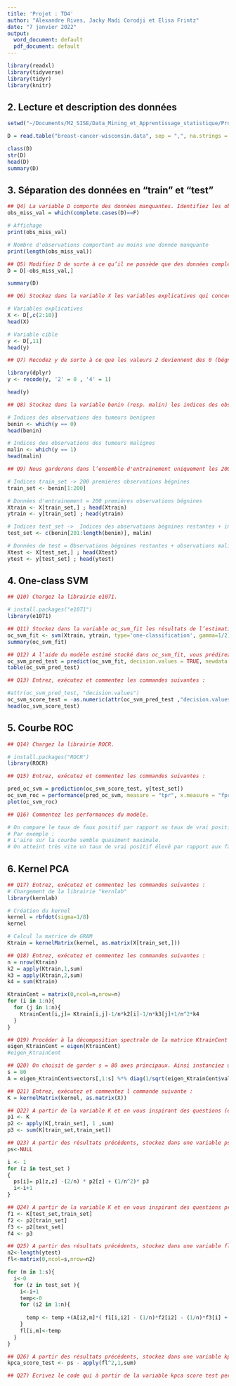 ```yaml
---
title: 'Projet : TD4'
author: "Alexandre Rives, Jacky Madi Corodji et Elisa Frintz"
date: "7 janvier 2022"
output:
  word_document: default
  pdf_document: default
---
```


```r
library(readxl)
library(tidyverse)
library(tidyr)
library(knitr)
```

## 2. Lecture et description des données

```r
setwd("~/Documents/M2_SISE/Data_Mining_et_Apprentissage_statistique/Projet_AhPine")

D = read.table("breast-cancer-wisconsin.data", sep = ",", na.strings = "?")

class(D)
str(D)
head(D)
summary(D)
```

## 3. Séparation des données en "train" et "test"

```r
## Q4) La variable D comporte des données manquantes. Identifiez les observations comportant au moins une donnée manquante à l’aide de la commande complete.cases. Vous devez identifier 16 cas.
obs_miss_val = which(complete.cases(D)==F)

# Affichage
print(obs_miss_val)

# Nombre d'observations comportant au moins une donnée manquante 
print(length(obs_miss_val))

```

```r
## Q5) Modifiez D de sorte à ce qu’il ne possède que des données complètes.
D = D[-obs_miss_val,]

summary(D)
```

```r
## Q6) Stockez dans la variable X les variables explicatives qui concernent les colonnes 2 à 10 (inclus) de D. La variable cible sera stockée dans la variable y qui est donnée par la colonne 11 de D.

# Variables explicatives  
X <- D[,c(2:10)]
head(X)

# Variable cible 
y <- D[,11]
head(y)
```

```r
## Q7) Recodez y de sorte à ce que les valeurs 2 deviennent des 0 (bégnine) et les valeurs 4 deviennent des 1 (maligne).

library(dplyr)
y <- recode(y, '2' = 0 , '4' = 1)

head(y)
```

```r
## Q8) Stockez dans la variable benin (resp. malin) les indices des observations correspondant à des tumeurs bégnines (resp. maligne). Vous pourrez utiliser pour cela la commande which.

# Indices des observations des tumeurs benignes 
benin <- which(y == 0)
head(benin)

# Indices des observations des tumeurs malignes
malin <- which(y == 1)
head(malin)
```

```r
## Q9) Nous garderons dans l’ensemble d'entrainement uniquement les 200 premières observations bégnines. Stockez dans la variable train_set ces 200 observations. Dans l’ensemble de test vous garderez les observations bégnines qui ne sont pas dans l’ensemble d'entrainement et toutes les observations malignes. Vous stockerez les indices des observations de test dans la variable test_set.

# Indices train_set -> 200 premières observations bégnines
train_set <- benin[1:200]

# Données d'entrainement = 200 premières observations bégnines
Xtrain <- X[train_set,] ; head(Xtrain)
ytrain <- y[train_set] ; head(ytrain)

# Indices test_set ->  Indices des observations bégnines restantes + indices des observations malignes 
test_set <- c(benin[201:length(benin)], malin)

# Données de test = Observations bégnines restantes + observations malignes
Xtest <- X[test_set,] ; head(Xtest)
ytest <- y[test_set] ; head(ytest)

```

## 4. One-class SVM

```r
## Q10) Chargez la librairie e1071.

# install.packages("e1071")
library(e1071)
```

```r
## Q11) Stockez dans la variable oc_svm_fit les résultats de l’estimation du modèle à partir de l’ensemble d'entrainement. Vous utiliserez pour cela la commande svm. Vous utiliserez un noyau gaussien de paramètre gamma=1/2, vous indiquerez que le type de modèle est one-classification.
oc_svm_fit <- svm(Xtrain, ytrain, type='one-classification', gamma=1/2)
summary(oc_svm_fit)
```

```r
## Q12) A l’aide du modèle estimé stocké dans oc_svm_fit, vous prédirez les scores des observations de test. Pour cela, utilisez la commande predict et vous indiquerez de façon adéquate le paramètre decision.values.
oc_svm_pred_test = predict(oc_svm_fit, decision.values = TRUE, newdata = Xtest)
table(oc_svm_pred_test)

```

```r
## Q13) Entrez, exécutez et commentez les commandes suivantes :

#attr(oc_svm_pred_test, "decision.values")
oc_svm_score_test = -as.numeric(attr(oc_svm_pred_test ,"decision.values"))
head(oc_svm_score_test)

```

## 5. Courbe ROC

```r
## Q14) Chargez la librairie ROCR.

# install.packages("ROCR")
library(ROCR)
```

```r
## Q15) Entrez, exécutez et commentez les commandes suivantes :

pred_oc_svm = prediction(oc_svm_score_test, y[test_set])
oc_svm_roc = performance(pred_oc_svm, measure = "tpr", x.measure = "fpr")
plot(oc_svm_roc)
```

```r
## Q16) Commentez les performances du modèle.

# On compare le taux de faux positif par rapport au taux de vrai positif.
# Par exemple :
# L'aire sur la courbe semble quasiment maximale.
# On atteint très vite un taux de vrai positif élevé par rapport aux faux positif. 

```

## 6. Kernel PCA

```r
## Q17) Entrez, exécutez et commentez les commandes suivantes :
# Chargement de la librairie "kernlab"
library(kernlab) 

# Création du kernel
kernel = rbfdot(sigma=1/8) 
kernel

# Calcul la matrice de GRAM
Ktrain = kernelMatrix(kernel, as.matrix(X[train_set,]))

```

```r
## Q18) Entrez, exécutez et commentez les commandes suivantes :
n = nrow(Ktrain) 
k2 = apply(Ktrain,1,sum) 
k3 = apply(Ktrain,2,sum) 
k4 = sum(Ktrain) 

KtrainCent = matrix(0,ncol=n,nrow=n)
for (i in 1:n){
  for (j in 1:n){
    KtrainCent[i,j]= Ktrain[i,j]-1/n*k2[i]-1/n*k3[j]+1/n^2*k4
  }
}


```

```r
## Q19) Procéder à la décomposition spectrale de la matrice KtrainCent en utilisant la commande eigen. Vous stockerez le résultat dans la variable eigen_KtrainCent.
eigen_KtrainCent = eigen(KtrainCent) 
#eigen_KtrainCent
```

```r
## Q20) On choisit de garder s = 80 axes principaux. Ainsi instanciez une variable s=80. Les coefficients sont obtenus par la ligne de code suivante :
s = 80
A = eigen_KtrainCent$vectors[,1:s] %*% diag(1/sqrt(eigen_KtrainCent$values[1:s]))


```


```r
## Q21) Entrez, exécutez et commentez l commande suivante :
K = kernelMatrix(kernel, as.matrix(X))

```

```r
## Q22) A partir de la variable K et en vous inspirant des questions (et indications) précédentes, instanciez dans les variables p1, p2 et p3 les 3 termes composants l’équation donnée en (4).
p1 <- K
p2 <- apply(K[,train_set], 1 ,sum)
p3 <- sum(K[train_set,train_set])
```

```r
## Q23) A partir des résultats précédents, stockez dans une variable ps le vecteur qui pour toute observation des données de test donne la quantité (4).
ps<-NULL

i <- 1
for (z in test_set )
{
  ps[i]= p1[z,z] -(2/n) * p2[z] + (1/n^2)* p3
  i<-i+1
}
```

```r
## Q24) A partir de la variable K et en vous inspirant des questions précédentes, instanciez dans les variables f1, f2, f3 et f4 les termes successifs de (5). Vous remarquerez que certains termes ont déjà été calculés précédemment.
f1 <- K[test_set,train_set]
f2 <- p2[train_set]
f3 <- p2[test_set]
f4 <- p3
```

```r
## Q25) A partir des résultats précédents, stockez dans une variable fl le vecteur qui pour toute observation des données de test donne la quantité (5) (Remarque : fl représene une matrice dont le nombre de lignes vaut le nombre de données tests et le nombre de colonne, le nombre d’axes principaux retenus).
n2<-length(ytest) 
fl<-matrix(0,ncol=s,nrow=n2)

for (m in 1:s){
  i<-0
  for (z in test_set ){
    i<-i+1
    temp<-0
    for (i2 in 1:n){
      
      temp <- temp +(A[i2,m]*( f1[i,i2] - (1/n)*f2[i2] - (1/n)*f3[i] + (1/n^2)*f4))
    }
    fl[i,m]<-temp
  }
}

```

```r
## Q26) A partir des résultats précédents, stockez dans une variable kpca score test le vecteur qui pour toute observation des données de test donne le score défini en (3).
kpca_score_test <- ps - apply(fl^2,1,sum)
```

```r
## Q27) Écrivez le code qui à partir de la variable kpca score test permet d’obtenir la courbe ROC. Pour comparer la courbe avec celle du one-class SVM vous pourrez ajouter dans la commande plot le paramètre add=TRUE. Commentez le graphique obtenu.

```





